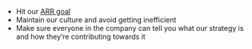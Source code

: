 * Hit our [ARR goal](https://docs.google.com/document/d/1Ofpxd5N4e_PKlSbRDEJ86T9Rs2ihfpKQf5MFuohWP1g/edit)
* Maintain our culture and avoid getting inefficient
* Make sure everyone in the company can tell you what our strategy is and how they’re contributing towards it
